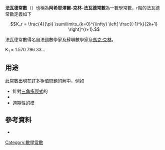 '''法瓦德常數'''（'''{{lang-en|Favard constant}}'''）也稱為'''阿希耶澤爾-克林-法瓦德常數'''為一數學常數，r階的法瓦德常數定義如下

:<math>K_r = \frac{4}{\pi} \sum\limits_{k=0}^{\infty} \left[ \frac{(-1)^k}{2k+1} \right]^{r+1}.</math>

法瓦德常數得名自法國數學家{{link-en|尚·法瓦德|Jean Favard}}及蘇聯數學家{{link-en|瑙姆·阿希耶澤爾|Naum Akhiezer}}及[[馬克·克林|馬克·克林]]。

K<sub>1</sub> = 1.570 796 33...

==用途==
此常數出現在許多極值問題的解中，例如
* 針對[[三角多项式|三角多项式]]的{{link-en|傑克森不等式|Jackson's inequality}}<!--sharp constant-->
* {{link-en|朗道-柯爾莫哥洛夫不等式|Landau–Kolmogorov inequality}}
* 週期性{{link-en|完美樣條|perfect spline}}的[[模|模]]

==參考資料==
* {{mathworld|urlname=FavardConstants|title=Favard Constants}}

{{數學小作品}}

[[Category:數學常數|Category:數學常數]]